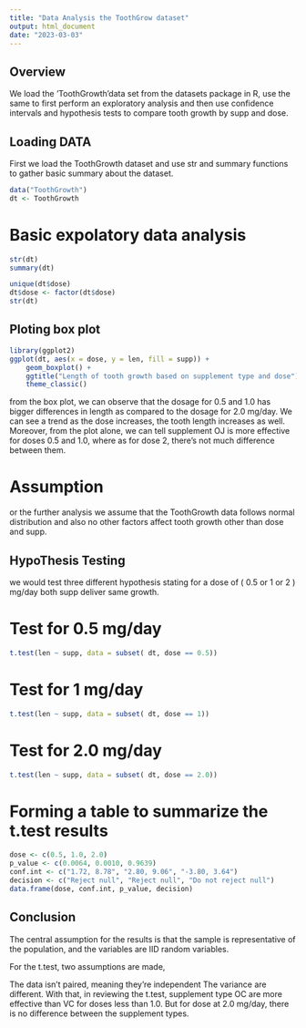 ---
title: "Data Analysis the ToothGrow dataset"
output: html_document
date: "2023-03-03"
---

## Overview 
We load the 'ToothGrowth'data set from the datasets package in R, use the same to first perform an exploratory analysis and then use confidence intervals and hypothesis tests to compare tooth growth by supp and dose.

## Loading DATA 

First we load the ToothGrowth dataset and use str and summary functions to gather basic summary about the dataset. 


```{r}
data("ToothGrowth")
dt <- ToothGrowth
```

# Basic expolatory data analysis 

```{r}
str(dt)
summary(dt)

```

```{r}
unique(dt$dose)
dt$dose <- factor(dt$dose)
str(dt)
```

## Ploting box plot 
```{r}
library(ggplot2)
ggplot(dt, aes(x = dose, y = len, fill = supp)) +
    geom_boxplot() +
    ggtitle("Length of tooth growth based on supplement type and dose") +
    theme_classic()
```

from the box plot, we can observe that the dosage for 0.5 and 1.0 has bigger differences in length as compared to the dosage for 2.0 mg/day. We can see a trend as the dose increases, the tooth length increases as well. Moreover, from the plot alone, we can tell supplement OJ is more effective for doses 0.5 and 1.0, where as for dose 2, there’s not much difference between them.

# Assumption

or the further analysis we assume that the ToothGrowth data follows normal distribution and also no other factors affect tooth growth other than dose and supp.

## HypoThesis Testing
we would test three different hypothesis stating for a dose of ( 0.5 or 1 or 2 ) mg/day both supp deliver same growth. 

# Test for 0.5 mg/day 
 
```{r}
t.test(len ~ supp, data = subset( dt, dose == 0.5))
```


# Test for 1 mg/day 
 
```{r}
t.test(len ~ supp, data = subset( dt, dose == 1))
```

# Test for 2.0 mg/day 
 
```{r}
t.test(len ~ supp, data = subset( dt, dose == 2.0))
```


# Forming a table to summarize the t.test results

```{r}
dose <- c(0.5, 1.0, 2.0)
p_value <- c(0.0064, 0.0010, 0.9639)
conf.int <- c("1.72, 8.78", "2.80, 9.06", "-3.80, 3.64")
decision <- c("Reject null", "Reject null", "Do not reject null")
data.frame(dose, conf.int, p_value, decision)
```

## Conclusion 

The central assumption for the results is that the sample is representative of the population, and the variables are IID random variables.

For the t.test, two assumptions are made,

The data isn’t paired, meaning they’re independent
The variance are different.
With that, in reviewing the t.test, supplement type OC are more effective than VC for doses less than 1.0. But for dose at 2.0 mg/day, there is no difference between the supplement types.

